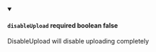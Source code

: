 
<details className="config-field" data-expandable="false" open>
<summary>

#### `disableUpload` <span class="config-field-required" data-required="false">required</span> <span class="config-field-type">boolean</span> <span class="config-field-default">false</span> <span class="config-field-enum"></span>

DisableUpload will disable uploading completely

</summary>



</details>
